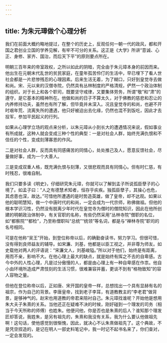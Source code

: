 ```yaml
---
---
---
```

title: 为朱元璋做个心理分析
---




我们在前面大概约略地提过，在整个的历史上，反观任何一朝一代的政风，都和开国之君创业立国的学养见解，有牢不可分的关系。这正是《大学》所讲“意诚、心正、身修、家齐、国治，而后天下平”的原则要点所在。

明朝三百年来的帝室政权，之所以如此的阴暗，完全由于朱元璋本身的前因而来。他出生在元朝末代乱世的贫民家庭，在童年孤苦伶仃的生活中，早已埋下了看人世社会都是一片悲惨残忍的心理因素。后来生活无着，为了糊口，只好到皇觉寺去做和尚。宋、元以来的汉僧寺院，仍然具有丛林制度的严格清规，俨然一个政治体制的组织。对于长上和各个职司，既要坚守戒律，又要集体劳务，所谓“敬”和“肃”的遵守，是它基本的精神所在。他做和尚的日子不算太久，对于佛教的慈悲和忍让的内养修持功夫，虽然也有所了解，但毕竟并未深入。况且皇觉寺的和尚，也避不开时艰年荒、流离失所的遭遇，他只好被迫出去化缘，仍然也混不到饭吃，因此才去投军，参加平民起义的行列。

如果从心理学立场的观点来分析，以朱元璋从小到长大的遭遇情况来说，假如事业有所成就，这种人就会变成三种个性的典型：一是对社会人群，始终充满仇恨和不信任的个性，变成刻薄寡恩的作风。

二是对社会人群，反而具有同感痛苦的同情心，处处推己及人，愿意反馈社会，尽量做好事，成为一个大善人。

三是变成双重人格，既充满仇恨与刻薄，又很悲观而具有同情心。但有时仁慈，有时残忍，很难自制。

我们只要多读《明史》，仔细研究朱元璋，你就可以了解到孟子所说孤臣孽子的心境了。如孟子曰：“人之有德慧术知者，恒存乎疢疾。独孤臣孽子，其操心也危，其虑患也深，故达。”可惜他所遭遇的是时势造英雄，做了皇帝，却不达观。如果以他的聪明慧知，做一个中唐时代的和尚，一定会成为一代宗师，称佛做祖。但他的根本学识习性，仍然没有脱离少年时代在皇觉寺为僧时的僧院知识，因此在他所创建的明朝政治体制中，有关官职的名称，有些仍然采用“丛林寺院”僧职的名位，如“都察院”“都检”，乃至称僧职叫“总统”“统领”等名词，都是与“禅林寺院”职司的名号相同。

可是在他称“吴王”开始，到登位称帝以后，的确勤奋读书，努力学习。但很可惜，没有得到良师益友的辅导。如宋濂、刘基，他都是以臣工视之，并非尊为师友。如史载他对两人的评语说：“宋濂文人，刘基峻隘。”所以对于他们，始终是有距离，用而不亲，影响不大。在他心理上最大的缺点，就是始终有挥之不去的自卑感。古今中外的人性心理，凡是过分傲慢的人，都是由心理上有一种自卑感在作祟。他自小由环境所造成严肃忮刻的生活习惯，很难兼容并蓄，更谈不到有“格物致知”的容人容物之量。

但他在登位称帝以后，正如唐、宋开国的皇帝一样，总想找出一个具有显赫有名的祖宗，作为自己的背景。李唐皇帝，找到老子李耳，有道教教主的“李老君”做背景，是够神气的。赵宋也用道教的帝君来陪衬自己。朱元璋找谁呢？开始他是想用朱大夫子朱熹的关系。当他还正在疑难不决的时候，刚好碰到一个理发的司务（相当于今天所称的师傅）也姓朱。他便问他，你是否也是朱熹的后人？谁知那个理发匠却答说，我姓朱，是另有祖先的，朱熹和我没有关系，我为什么要认他做祖先啊！这句话，使他感觉到很惭愧，因此，就决心不认朱熹做祖先了。这个典故，不是凭空捏造的，是记在明人一部史料笔记中，我一时记不起书名来了，你们查对，一定会发现的。